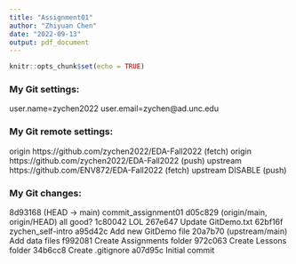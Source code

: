 ```yaml
---
title: "Assignment01"
author: "Zhiyuan Chen"
date: "2022-09-13"
output: pdf_document
---
```


```r
knitr::opts_chunk$set(echo = TRUE)
```

### My Git settings:
user.name=zychen2022
user.email=zychen@ad.unc.edu

### My Git remote settings:
origin  https://github.com/zychen2022/EDA-Fall2022 (fetch)
origin  https://github.com/zychen2022/EDA-Fall2022 (push)
upstream        https://github.com/ENV872/EDA-Fall2022 (fetch)
upstream        DISABLE (push)

### My Git changes:
8d93168 (HEAD -> main) commit_assignment01
d05c829 (origin/main, origin/HEAD) all good?
1c80042 LOL
267e647 Update GitDemo.txt
62bf16f zychen_self-intro
a95d42c Add new GitDemo file
20a7b70 (upstream/main) Add data files
f992081 Create Assignments folder
972c063 Create Lessons folder
34b6cc8 Create .gitignore
a07d95c Initial commit